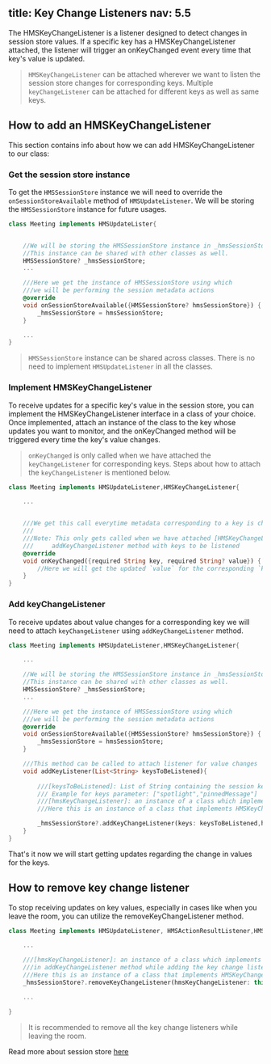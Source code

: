 title: Key Change Listeners
nav: 5.5
---

The HMSKeyChangeListener is a listener designed to detect changes in session store values. If a specific key has a HMSKeyChangeListener attached, the listener will trigger an onKeyChanged event every time that key's value is updated.

> `HMSKeyChangeListener` can be attached wherever we want to listen the session store changes for corresponding keys.
> Multiple `keyChangeListener` can be attached for different keys as well as same keys.

## How to add an HMSKeyChangeListener

This section contains info about how we can add HMSKeyChangeListener to our class:

<div className="steps-container">

### Get the session store instance

To get the `HMSSessionStore` instance we will need to override the `onSessionStoreAvailable` method of `HMSUpdateListener`.
We will be storing the `HMSSessionStore` instance for future usages.

```dart
class Meeting implements HMSUpdateLister{


    //We will be storing the HMSSessionStore instance in _hmsSessionStore variable for future usages.
    //This instance can be shared with other classes as well.
    HMSSessionStore? _hmsSessionStore;
    ...

    ///Here we get the instance of HMSSessionStore using which
    ///we will be performing the session metadata actions
    @override
    void onSessionStoreAvailable({HMSSessionStore? hmsSessionStore}) {
        _hmsSessionStore = hmsSessionStore;
    }

    ...
}
```

> `HMSSessionStore` instance can be shared across classes. There is no need to implement `HMSUpdateListener` in all the classes.

### Implement HMSKeyChangeListener

To receive updates for a specific key's value in the session store, you can implement the HMSKeyChangeListener interface in a class of your choice. Once implemented, attach an instance of the class to the key whose updates you want to monitor, and the onKeyChanged method will be triggered every time the key's value changes.

> `onKeyChanged` is only called when we have attached the `keyChangeListener` for corresponding keys. Steps about how to attach the 
> `keyChangeListener` is mentioned below.

```dart
class Meeting implements HMSUpdateListener,HMSKeyChangeListener{

    ...


    ///We get this call everytime metadata corresponding to a key is changed
    ///
    ///Note: This only gets called when we have attached [HMSKeyChangeListener] using
    ///     addKeyChangeListener method with keys to be listened
    @override
    void onKeyChanged({required String key, required String? value}) {
        //Here we will get the updated `value` for the corresponding `key` 
    }
}
```

### Add keyChangeListener

To receive updates about value changes for a corresponding key we will need to attach `keyChangeListener` using `addKeyChangeListener` method.

```dart
class Meeting implements HMSUpdateListener,HMSKeyChangeListener{

    ...

    //We will be storing the HMSSessionStore instance in _hmsSessionStore variable for future usages.
    //This instance can be shared with other classes as well.
    HMSSessionStore? _hmsSessionStore;
    ...

    ///Here we get the instance of HMSSessionStore using which
    ///we will be performing the session metadata actions
    @override
    void onSessionStoreAvailable({HMSSessionStore? hmsSessionStore}) {
        _hmsSessionStore = hmsSessionStore;
    }

    ///This method can be called to attach listener for value changes 
    void addKeyListener(List<String> keysToBeListened){
        
        ///[keysToBeListened]: List of String containing the session keys which are needed to be listened
        /// Example for keys parameter: ["spotlight","pinnedMessage"]
        ///[hmsKeyChangeListener]: an instance of a class which implements HMSKeyChangeListener
        ///Here this is an instance of a class that implements HMSKeyChangeListener, that is, Meeting

        _hmsSessionStore?.addKeyChangeListener(keys: keysToBeListened,hmsKeyChangeListener: this);
    }
}
```

That's it now we will start getting updates regarding the change in values for the keys.

</div>

## How to remove key change listener

To stop receiving updates on key values, especially in cases like when you leave the room, you can utilize the removeKeyChangeListener method.

```dart
class Meeting implements HMSUpdateListener, HMSActionResultListener,HMSKeyChangeListener{

    ...

    ///[hmsKeyChangeListener]: an instance of a class which implements HMSKeyChangeListener which was passed
    ///in addKeyChangeListener method while adding the key change listener
    ///Here this is an instance of a class that implements HMSKeyChangeListener, that is, Meeting
    _hmsSessionStore?.removeKeyChangeListener(hmsKeyChangeListener: this);

    ...

}
```

> It is recommended to remove all the key change listeners while leaving the room.

Read more about session store [here](/flutter/v2/features/session-store)